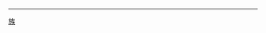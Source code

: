 {{Catnav|頁面分類|...|亚洲民族|中华民族}}
{{Catnav|頁面分類|...|亚洲国家|中国|中华民族}}

{{catmore}}
----
{{中华民族分类}}

[[Category:中国族群|族]]